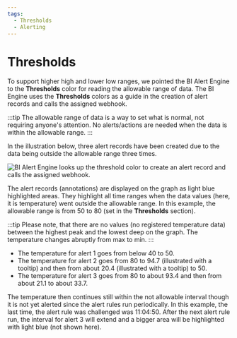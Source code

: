 ```yaml
---
tags:
  - Thresholds
  - Alerting
---
```



# Thresholds

To support higher high and lower low ranges, we pointed the BI Alert Engine to the **Thresholds** color for reading the allowable range of data. The BI Engine uses the **Thresholds** colors as a guide in the creation of alert records and calls the assigned webhook.

:::tip
The allowable range of data is a way to set what is normal, not requiring anyone's attention. No alerts/actions are needed when the data is within the allowable range.
:::

In the illustration below, three alert records have been created due to the data being outside the allowable range three times.

<Image
  title="BI Alert Engine looks up the threshold color to create an alert record and calls the assigned webhook."
  src="/img/big/thresh-color.png"
/>

The alert records (annotations) are displayed on the graph as light blue highlighted areas. They highlight all time ranges when the data values (here, it is temperature) went outside the allowable range. In this example, the allowable range is from 50 to 80 (set in the **Thresholds** section).

:::tip
Please note, that there are no values (no registered temperature data) between the highest peak and the lowest deep on the graph. The temperature changes abruptly from max to min.
:::

- The temperature for alert 1 goes from below 40 to 50.
- The temperature for alert 2 goes from 80 to 94.7 (illustrated with a tooltip) and then from about 20.4 (illustrated with a tooltip) to 50.
- The temperature for alert 3 goes from 80 to about 93.4 and then from about 21.1 to about 33.7.

The temperature then continues still within the not allowable interval though it is not yet alerted since the alert rules run periodically. In this example, the last time, the alert rule was challenged was 11:04:50. After the next alert rule run, the interval for alert 3 will extend and a bigger area will be highlighted with light blue (not shown here).
